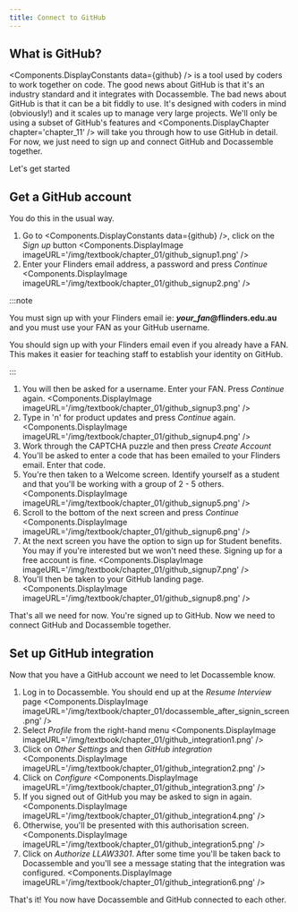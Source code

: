 ```yaml
---
title: Connect to GitHub
---
```


## What is GitHub?
<Components.DisplayConstants data={github} /> is a tool used by coders to work together on code.  The good news about GitHub is that it's an industry standard and it integrates with Docassemble.
The bad news about GitHub is that it can be a bit fiddly to use.  It's designed with coders in mind (obviously!) and it scales up to manage very
large projects.  We'll only be using a subset of GitHub's features and <Components.DisplayChapter chapter='chapter_11' /> will take you through how to use GitHub in detail.  For now, we just need to sign up and connect GitHub and Docassemble together.

Let's get started

## Get a GitHub account
You do this in the usual way.  

1. Go to <Components.DisplayConstants data={github} />, click on the *Sign up* button
  <Components.DisplayImage imageURL='/img/textbook/chapter_01/github_signup1.png' />
1. Enter your Flinders email address, a password and press *Continue*
  <Components.DisplayImage imageURL='/img/textbook/chapter_01/github_signup2.png' />

  :::note

  You must sign up with your Flinders email ie: ***your_fan*@flinders.edu.au** and you must use your FAN as your GitHub username. 

  You should sign up with your Flinders email even if you already have a FAN.
  This makes it easier for teaching staff to establish your identity on GitHub.

  :::

1. You will then be asked for a username.  Enter your FAN.  Press *Continue* again.
  <Components.DisplayImage imageURL='/img/textbook/chapter_01/github_signup3.png' />
1. Type in 'n' for product updates and press *Continue* again.
  <Components.DisplayImage imageURL='/img/textbook/chapter_01/github_signup4.png' />
1. Work through the CAPTCHA puzzle and then press *Create Account*
1. You'll be asked to enter a code that has been emailed to your Flinders email.  Enter that code.
1. You're then taken to a Welcome screen.  Identify yourself as a student and that you'll be working with a group of 2 - 5 others.
  <Components.DisplayImage imageURL='/img/textbook/chapter_01/github_signup5.png' />
1. Scroll to the bottom of the next screen and press *Continue*
  <Components.DisplayImage imageURL='/img/textbook/chapter_01/github_signup6.png' />
1. At the next screen you have the option to sign up for Student benefits.  You may if you're interested but we won't need these.  Signing up for a free account is fine.
  <Components.DisplayImage imageURL='/img/textbook/chapter_01/github_signup7.png' />
1. You'll then be taken to your GitHub landing page.
  <Components.DisplayImage imageURL='/img/textbook/chapter_01/github_signup8.png' />

That's all we need for now.  You're signed up to GitHub.  Now we need to connect GitHub and Docassemble together.

## Set up GitHub integration
Now that you have a GitHub account we need to let Docassemble know.
1. Log in to Docassemble.  You should end up at the *Resume Interview* page
  <Components.DisplayImage imageURL='/img/textbook/chapter_01/docassemble_after_signin_screen.png' />
1. Select *Profile* from the right-hand menu
  <Components.DisplayImage imageURL='/img/textbook/chapter_01/github_integration1.png' />
1. Click on *Other Settings* and then *GitHub integration*
  <Components.DisplayImage imageURL='/img/textbook/chapter_01/github_integration2.png' />
1. Click on *Configure*
  <Components.DisplayImage imageURL='/img/textbook/chapter_01/github_integration3.png' />
1. If you signed out of GitHub you may be asked to sign in again.
  <Components.DisplayImage imageURL='/img/textbook/chapter_01/github_integration4.png' />
1. Otherwise, you'll be presented with this authorisation screen.
  <Components.DisplayImage imageURL='/img/textbook/chapter_01/github_integration5.png' />
1. Click on *Authorize LLAW3301*.  After some time you'll be taken back to Docassemble and you'll see a message stating that the integration was configured.
  <Components.DisplayImage imageURL='/img/textbook/chapter_01/github_integration6.png' />

That's it! You now have Docassemble and GitHub connected to each other.
